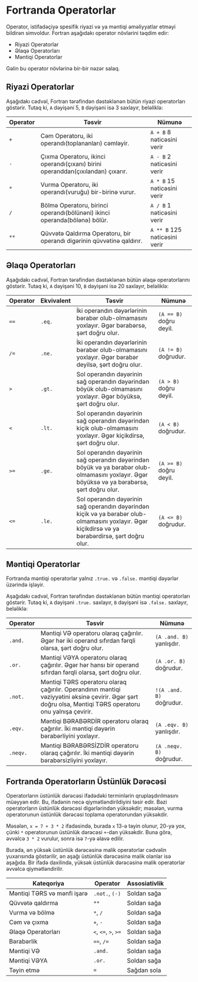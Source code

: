 # Fortranda Operatorlar

Operator, istifadəçiyə spesifik riyazi və ya məntiqi əməliyyatlar etməyi bildirən simvoldur. Fortran aşağıdakı operator növlərini təqdim edir:

- Riyazi Operatorlar
- Əlaqə Operatorları
- Məntiqi Operatorlar

Gəlin bu operator növlərinə bir-bir nəzər salaq.

## Riyazi Operatorlar

Aşağıdakı cədvəl, Fortran tərəfindən dəstəklənən bütün riyazi operatorları göstərir. Tutaq ki, `A` dəyişəni 5, `B` dəyişəni isə 3 saxlayır, beləliklə:

| Operator | Təsvir | Nümunə |
|----------|--------|--------|
| `+`      | Cəm Operatoru, iki operandı(toplananları) cəmləyir. | `A + B` 8 nəticəsini verir |
| `-`      | Çıxma Operatoru, ikinci operandı(çıxanı) birini operanddan(çıxılandan) çıxarır. | `A - B` 2 nəticəsini verir |
| `*`      | Vurma Operatoru, iki operandı(vuruğu) bir-birinə vurur. | `A * B` 15 nəticəsini verir |
| `/`      | Bölmə Operatoru, birinci operandı(bölünəni) ikinci operanda(bölənə) bölür. | `A / B` 1 nəticəsini verir |
| `**`     | Qüvvətə Qaldırma Operatoru, bir operandı digərinin qüvvətinə qaldırır. | `A ** B` 125 nəticəsini verir |

## Əlaqə Operatorları

Aşağıdakı cədvəl, Fortran tərəfindən dəstəklənən bütün əlaqə operatorlarını göstərir. Tutaq ki, `A` dəyişəni 10, `B` dəyişəni isə 20 saxlayır, beləliklə:

| Operator | Ekvivalent | Təsvir | Nümunə |
|----------|------------|--------|--------|
| `==`     | `.eq.`     | İki operandın dəyərlərinin bərabər olub-olmamasını yoxlayır. Əgər bərabərsə, şərt doğru olur. | `(A == B)` doğru deyil. |
| `/=`     | `.ne.`     | İki operandın dəyərlərinin bərabər olub-olmamasını yoxlayır. Əgər bərabər deyilsə, şərt doğru olur. | `(A != B)` doğrudur. |
| `>`      | `.gt.`     | Sol operandın dəyərinin sağ operandın dəyərindən böyük olub-olmamasını yoxlayır. Əgər böyüksə, şərt doğru olur. | `(A > B)` doğru deyil. |
| `<`      | `.lt.`     | Sol operandın dəyərinin sağ operandın dəyərindən kiçik olub-olmamasını yoxlayır. Əgər kiçikdirsə, şərt doğru olur. | `(A < B)` doğrudur. |
| `>=`     | `.ge.`     | Sol operandın dəyərinin sağ operandın dəyərindən böyük və ya bərabər olub-olmamasını yoxlayır. Əgər böyüksə və ya bərabərsə, şərt doğru olur. | `(A >= B)` doğru deyil. |
| `<=`     | `.le.`     | Sol operandın dəyərinin sağ operandın dəyərindən kiçik və ya bərabər olub-olmamasını yoxlayır. Əgər kiçikdirsə və ya bərabərdirsə, şərt doğru olur. | `(A <= B)` doğrudur. |

## Məntiqi Operatorlar

Fortranda məntiqi operatorlar yalnız `.true.` və `.false.` məntiqi dəyərlər üzərində işləyir.

Aşağıdakı cədvəl, Fortran tərəfindən dəstəklənən bütün məntiqi operatorları göstərir. Tutaq ki, `A` dəyişəni `.true.` saxlayır, `B` dəyişəni isə `.false.` saxlayır, beləliklə:

| Operator | Təsvir | Nümunə |
|----------|--------|--------|
| `.and.`  | Məntiqi VƏ operatoru olaraq çağırılır. Əgər hər iki operand sıfırdan fərqli olarsa, şərt doğru olur. | `(A .and. B)` yanlışdır. |
| `.or.`   | Məntiqi VƏYA operatoru olaraq çağırılır. Əgər hər hansı bir operand sıfırdan fərqli olarsa, şərt doğru olur. | `(A .or. B)` doğrudur. |
| `.not.`  | Məntiqi TƏRS operatoru olaraq çağırılır. Operandının məntiqi vəziyyətini əksinə çevirir. Əgər şərt doğru olsa, Məntiqi TƏRS operatoru onu yalnışa çevirir. | `!(A .and. B)` doğrudur. |
| `.eqv.`  | Məntiqi BƏRABƏRDİR operatoru olaraq çağırılır. İki məntiqi dəyərin bərabərliyini yoxlayır. | `(A .eqv. B)` yanlışdır. |
| `.neqv.` | Məntiqi BƏRABƏRSİZDİR operatoru olaraq çağırılır. İki məntiqi dəyərin bərabərsizliyini yoxlayır. | `(A .neqv. B)` doğrudur. |

## Fortranda Operatorların Üstünlük Dərəcəsi

Operatorların üstünlük dərəcəsi ifadədəki terminlərin qruplaşdırılmasını müəyyən edir. Bu, ifadənin necə qiymətləndirildiyini təsir edir. Bəzi operatorların üstünlük dərəcəsi digərlərindən yüksəkdir; məsələn, vurma operatorunun üstünlük dərəcəsi toplama operatorundan yüksəkdir.

Məsələn, `x = 7 + 3 * 2` ifadəsində, burada `x` 13-ə təyin olunur, 20-yə yox, çünki `*` operatorunun üstünlük dərəcəsi `+`-dan yüksəkdir. Buna görə, əvvəlcə `3 * 2` vurulur, sonra isə `7`-yə əlavə edilir.

Burada, ən yüksək üstünlük dərəcəsinə malik operatorlar cədvəlin yuxarısında göstərilir, ən aşağı üstünlük dərəcəsinə malik olanlar isə aşağıda. Bir ifadə daxilində, yüksək üstünlük dərəcəsinə malik operatorlar əvvəlcə qiymətləndirilir.

| Kateqoriya                            | Operator | Assosiativlik |
|---------------------------------------|----------|---------------|
| Məntiqi TƏRS və mənfi işarə       | `.not.`, `(-)` | Soldan sağa |
| Qüvvətə qaldırma                       | `**`     | Soldan sağa |
| Vurma və bölmə                        | `*`, `/` | Soldan sağa |
| Cəm və çıxma                          | `+`, `-` | Soldan sağa |
| Əlaqə Operatorları                    | `<`, `<=`, `>`, `>=` | Soldan sağa |
| Bərabərlik                             | `==`, `/=` | Soldan sağa |
| Məntiqi VƏ                             | `.and.`  | Soldan sağa |
| Məntiqi VƏYA                          | `.or.`   | Soldan sağa |
| Təyin etmə                            | `=`      | Sağdan sola |
